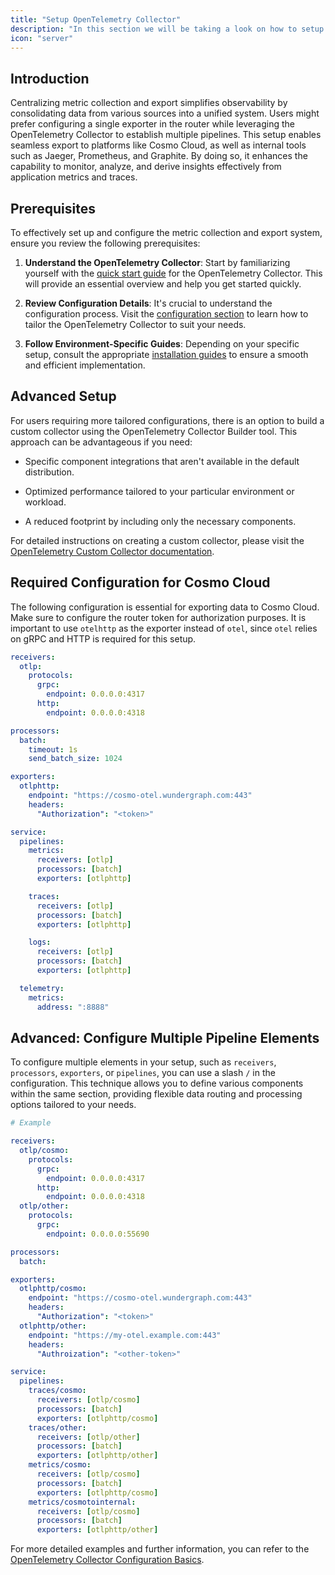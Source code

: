 ```yaml
---
title: "Setup OpenTelemetry Collector"
description: "In this section we will be taking a look on how to setup and configure your own collector to export metrics to cosmo cloud."
icon: "server"
---
```


## Introduction

Centralizing metric collection and export simplifies observability by consolidating data from various sources into a unified system. Users might prefer configuring a single exporter in the router while leveraging the OpenTelemetry Collector to establish multiple pipelines. This setup enables seamless export to platforms like Cosmo Cloud, as well as internal tools such as Jaeger, Prometheus, and Graphite. By doing so, it enhances the capability to monitor, analyze, and derive insights effectively from application metrics and traces.

## Prerequisites

To effectively set up and configure the metric collection and export system, ensure you review the following prerequisites:

1. **Understand the OpenTelemetry Collector**: Start by familiarizing yourself with the [quick start guide](https://opentelemetry.io/docs/collector/quick-start/) for the OpenTelemetry Collector. This will provide an essential overview and help you get started quickly.

2. **Review Configuration Details**: It's crucial to understand the configuration process. Visit the [configuration section](https://opentelemetry.io/docs/collector/configuration/) to learn how to tailor the OpenTelemetry Collector to suit your needs.

3. **Follow Environment-Specific Guides**: Depending on your specific setup, consult the appropriate [installation guides](https://opentelemetry.io/docs/collector/installation/) to ensure a smooth and efficient implementation.

## Advanced Setup

For users requiring more tailored configurations, there is an option to build a custom collector using the OpenTelemetry Collector Builder tool. This approach can be advantageous if you need:

- Specific component integrations that aren't available in the default distribution.

- Optimized performance tailored to your particular environment or workload.

- A reduced footprint by including only the necessary components.

For detailed instructions on creating a custom collector, please visit the [OpenTelemetry Custom Collector documentation](https://opentelemetry.io/docs/collector/custom-collector/).

## Required Configuration for Cosmo Cloud

The following configuration is essential for exporting data to Cosmo Cloud. Make sure to configure the router token for authorization purposes. It is important to use `otelhttp` as the exporter instead of `otel`, since `otel` relies on gRPC and HTTP is required for this setup.

```yaml
receivers:
  otlp:
    protocols:
      grpc:
        endpoint: 0.0.0.0:4317
      http:
        endpoint: 0.0.0.0:4318

processors:
  batch:
    timeout: 1s
    send_batch_size: 1024

exporters:
  otlphttp:
    endpoint: "https://cosmo-otel.wundergraph.com:443"
    headers:
      "Authorization": "<token>"

service:
  pipelines:
    metrics:
      receivers: [otlp]
      processors: [batch]
      exporters: [otlphttp]

    traces:
      receivers: [otlp]
      processors: [batch]
      exporters: [otlphttp]

    logs:
      receivers: [otlp]
      processors: [batch]
      exporters: [otlphttp]

  telemetry:
    metrics:
      address: ":8888"
```

## Advanced: Configure Multiple Pipeline Elements

To configure multiple elements in your setup, such as `receivers`, `processors`, `exporters`, or `pipelines`, you can use a slash `/` in the configuration. This technique allows you to define various components within the same section, providing flexible data routing and processing options tailored to your needs.

```yaml
# Example

receivers:
  otlp/cosmo:
    protocols:
      grpc:
        endpoint: 0.0.0.0:4317
      http:
        endpoint: 0.0.0.0:4318
  otlp/other:
    protocols:
      grpc:
        endpoint: 0.0.0.0:55690

processors:
  batch:

exporters:
  otlphttp/cosmo:
    endpoint: "https://cosmo-otel.wundergraph.com:443"
    headers:
      "Authorization": "<token>"
  otlphttp/other:
    endpoint: "https://my-otel.example.com:443"
    headers:
      "Authroization": "<other-token>"

service:
  pipelines:
    traces/cosmo:
      receivers: [otlp/cosmo]
      processors: [batch]
      exporters: [otlphttp/cosmo]
    traces/other:
      receivers: [otlp/other]
      processors: [batch]
      exporters: [otlphttp/other]
    metrics/cosmo:
      receivers: [otlp/cosmo]
      processors: [batch]
      exporters: [otlphttp/cosmo]
    metrics/cosmotointernal:
      receivers: [otlp/cosmo]
      processors: [batch]
      exporters: [otlphttp/other]
```

For more detailed examples and further information, you can refer to the [OpenTelemetry Collector Configuration Basics](https://opentelemetry.io/docs/collector/configuration/#basics).
